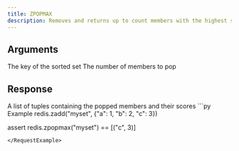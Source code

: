 ```yaml
---
title: ZPOPMAX
description: Removes and returns up to count members with the highest scores in the sorted set stored at key.
---
```


## Arguments 

<ParamField body="key" type="str" required>
  The key of the sorted set
</ParamField>

<ParamField body="count" type="int">
  The number of members to pop
</ParamField>

## Response

<ResponseField type="List[Tuple[str, float]]">
  A list of tuples containing the popped members and their scores
</ResponseField>

<RequestExample>
```py Example
redis.zadd("myset", {"a": 1, "b": 2, "c": 3})

assert redis.zpopmax("myset") == [("c", 3)]
```
</RequestExample>
